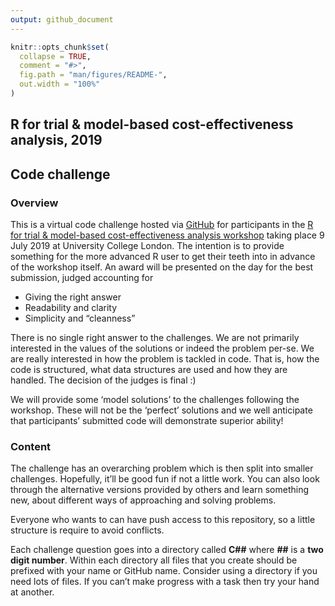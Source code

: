```yaml
---
output: github_document
---
```


<!-- README.md is generated from README.Rmd. Please edit that file -->

```r
knitr::opts_chunk$set(
  collapse = TRUE,
  comment = "#>",
  fig.path = "man/figures/README-",
  out.width = "100%"
)
```

## R for trial & model-based cost-effectiveness analysis, 2019
## Code challenge

### Overview
This is a virtual code challenge hosted via [GitHub](https://github.com/) for participants in the [R for trial & model-based cost-effectiveness analysis workshop](http://www.statistica.it/gianluca/teaching/r-hta-workshop/2019/) taking place 9 July 2019 at University College London.
The intention is to provide something for the more advanced R user to get their teeth into in advance of the workshop itself.
An award will be presented on the day for the best submission, judged accounting for

* Giving the right answer
* Readability and clarity
* Simplicity and "cleanness"

There is no single right answer to the challenges. We are not primarily interested in the values of the solutions or indeed the problem per-se.
We are really interested in how the problem is tackled in code. That is, how the code is structured, what data structures are used and how they are handled.
The decision of the judges is final :)

We will provide some 'model solutions' to the challenges following the workshop.
These will not be the 'perfect' solutions and we well anticipate that participants' submitted code will demonstrate superior ability!

### Content
The challenge has an overarching problem which is then split into smaller challenges. Hopefully, it'll be good fun if not a little work.
You can also look through the alternative versions provided by others and learn something new, about different ways of approaching and solving problems.

Everyone who wants to can have push access to this repository, so a little structure is require to avoid conflicts.

Each challenge question goes into a directory called __C##__ where __##__ is a __two digit number__.
Within each directory all files that you create should be prefixed with your name or GitHub name.
Consider using a directory if you need lots of files.
If you can't make progress with a task then try your hand at another.

